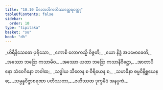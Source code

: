 ```yaml
---
title: "10.10 ပိလောတိကတိဿတ္ထေရဝတ္ထု"
tableOfContents: false
sidebar:
  order: 10
type: "tipitaka"
basket: "su"
book: "dh"
---
```



<DynamicBreadcrumb />

<Division number="143" book="dh" e="ch" v="18" p="34">

<Paragraph number="153" type="verses" book="dh">
_ဟိရီနိသေဓော ပုရိသော,_  
_ကောစိ လောကသ္မိ ဝိဇ္ဇတိ;_  
_ယော နိဒ္ဒံ အပဗောဓေတိ,_  
_အဿော ဘဒြော ကသာမိဝ._  

</Paragraph>

</Division>
<Division number="144" book="dh" e="ch" v="18" p="35">

<Paragraph number="154" type="verses" book="dh">
_အဿော ယထာ ဘဒြော ကသာနိဝိဋ္ဌော,_  
_အာတာပိနော သံဝေဂိနော ဘဝါထ;_  
_သဒ္ဓါယ သီလေန စ ဝီရိယေန စ,_  
_သမာဓိနာ ဓမ္မဝိနိစ္ဆယေန စ;_  
_သမ္ပန္နဝိဇ္ဇာစရဏာ ပတိဿတာ,_  
_ဇဟိဿထ ဒုက္ခမိဒံ အနပ္ပကံ._
</Paragraph>
</Division>